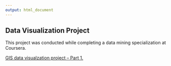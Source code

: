 ```yaml
---
output: html_document
---
```


## Data Visualization Project
This project was conducted while completing a data mining specialization at Coursera.  

[GIS data visualzation project -- Part 1.](GIS-dataviz copy.html)